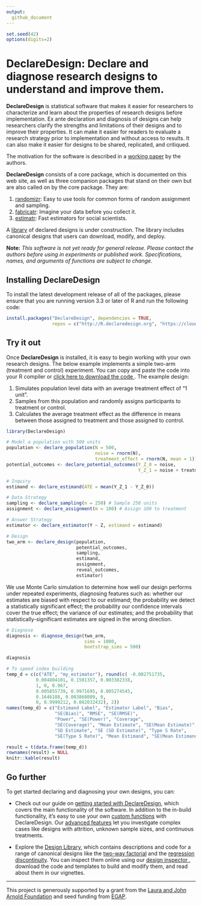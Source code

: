 ```yaml
---
output:
  github_document
---
```


```r
set.seed(42)
options(digits=2)
```
<!-- README.md is generated from README.Rmd. Please edit that file -->

# DeclareDesign: Declare and diagnose research designs to understand and improve them.

**DeclareDesign** is statistical software that makes it easier for researchers to characterize and learn about the properties of research designs before implementation. Ex ante declaration and diagnosis of designs can help researchers clarify the strengths and limitations of their designs and to improve their properties. It can make it easier for readers to evaluate a research strategy prior to implementation and without access to results. It can also make it easier for designs to be shared, replicated, and critiqued.

The motivation for the software is described in a [working paper](http://declaredesign.org/paper.pdf) by the authors.

**DeclareDesign** consists of a core package, which is documented on this web site, as well as three companion packages that stand on their own but are also called on by the core package. They are:

1. [randomizr](http://randomizr.declaredesign.org): Easy to use tools for common forms of random assignment and sampling.
2. [fabricatr](http://fabricatr.declaredesign.org): Imagine your data before you collect it.
3. [estimatr](http://estimatr.declaredesign.org): Fast estimators for social scientists.

A [library](http://declaredesign.org/articles/design_library.html) of declared designs is under construction. The library includes canonical designs that users can download, modify, and deploy.

**Note:** *This software is not yet ready for general release. Please contact the authors before using in experiments or published work. Specifications, names, and arguments of functions are subject to change.*



## Installing DeclareDesign

To install the latest development release of all of the packages, please ensure that you are running version 3.3 or later of R and run the following code:

```r
install.packages("DeclareDesign", dependencies = TRUE, 
                 repos = c("http://R.declaredesign.org", "https://cloud.r-project.org"))
```


## Try it out

Once **DeclareDesign** is installed, it is easy to begin working with your own research designs. The below example implements a simple two-arm (treatment and control) experiment. You can copy and paste the code into your R compiler or [click here to download the code <i class="fa fa-code" title = "Download code for design"></i>](http://declaredesign.org/articles/example.R). The example design:

1. Simulates population level data with an average treatment effect of "1 unit". 
2. Samples from this population and randomly assigns participants to treatment or control. 
3. Calculates the average treatment effect as the difference in means between those assigned to treatment and those assigned to control. 

```r
library(DeclareDesign)

# Model a population with 500 units
population <- declare_population(N = 500, 
                                 noise = rnorm(N), 
                                 treatment_effect = rnorm(N, mean = 1))
potential_outcomes <- declare_potential_outcomes(Y_Z_0 = noise, 
                                                 Y_Z_1 = noise + treatment_effect)

# Inquiry
estimand <- declare_estimand(ATE = mean(Y_Z_1 - Y_Z_0))

# Data Strategy
sampling <- declare_sampling(n = 250) # Sample 250 units
assignment <- declare_assignment(m = 100) # Assign 100 to treatment 

# Answer Strategy
estimator <- declare_estimator(Y ~ Z, estimand = estimand)

# Design
two_arm <- declare_design(population, 
                          potential_outcomes, 
                          sampling, 
                          estimand, 
                          assignment, 
                          reveal_outcomes, 
                          estimator)

```

We use Monte Carlo simulation to determine how well our design performs under repeated experiments, diagnosing features such as: whether our estimates are biased with respect to our estimand; the probability we detect a statistically significant effect; the probability our confidence intervals cover the true effect; the variance of our estimates; and the probability that statistically-significant estimates are signed in the wrong direction.

```r
# Diagnose
diagnosis <- diagnose_design(two_arm, 
                             sims = 1000, 
                             bootstrap_sims = 500)

diagnosis
```
```r
# To speed index building
temp_d = c(c("ATE", "my_estimator"), round(c( -0.002751735, 
           0.004804101, 0.1501357, 0.003382338, 
           1, 0, 0.967,
           0.005855739, 0.9971695, 0.005274545, 
           0.1646188, 0.003860809, 0, 
           0, 0.9999212, 0.002032432), 2))
names(temp_d) = c("Estimand Label", "Estimator Label", "Bias", 
                  "SE(Bias)", "RMSE", "SE(RMSE)", 
                  "Power", "SE(Power)", "Coverage", 
                  "SE(Coverage)", "Mean Estimate", "SE(Mean Estimate)",
                  "SD Estimate", "SE (SD Estimate)", "Type S Rate", 
                  "SE(Type S Rate)", "Mean Estimand", "SE(Mean Estimand)")

result = t(data.frame(temp_d))
rownames(result) = NULL
knitr::kable(result)
```

## Go further

To get started declaring and diagnosing your own designs, you can:

  - Check out our guide on [getting started with DeclareDesign](articles/DeclareDesign.html), which covers the main functionality of the software. In addition to the in-build functionality, it's easy to use your own [custom functions](articles/custom_functions.html) with DeclareDesign. Our [advanced features](articles/advanced_features.html) let you investigate complex cases like designs with attrition, unknown sample sizes, and continuous treatments. 
  
  - Explore the [Design Library](articles/design_library.html), which contains descriptions and code for a range of canonical designs like the [two-way factorial](articles/two_way_factorial.html) and the [regression discontinuity](articles/regression_discontinuity.html). You can inspect them online using our [design inspector <i class="fa fa-area-chart" title = "Go to the design inspector" ></i>](http://shiny.declaredesign.org:8000/), download the code and templates to build and modify them, and read about them in our vignettes.

---

This project is generously supported by a grant from the [Laura and John Arnold Foundation](http://www.arnoldfoundation.org) and seed funding from [EGAP](http://egap.org).


